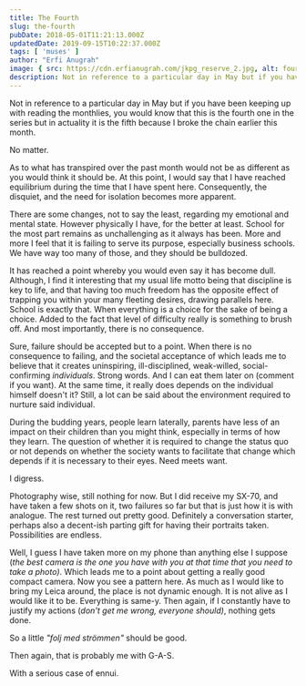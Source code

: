 ```yaml
---
title: The Fourth
slug: the-fourth
pubDate: 2018-05-01T11:21:13.000Z
updatedDate: 2019-09-15T10:22:37.000Z
tags: [ 'muses' ]
author: "Erfi Anugrah"
image: { src: https://cdn.erfianugrah.com/jkpg_reserve_2.jpg, alt: fourth_1, positionx: 50%, positiony: 30% }
description: Not in reference to a particular day in May but if you have been keeping up with reading the monthlies, you would know that this is the fourth one in the series but in actuality it is the fifth because I broke the chain earlier this month.
---
```


Not in reference to a particular day in May but if you have been keeping up with reading the monthlies, you would know that this is the fourth one in the series but in actuality it is the fifth because I broke the chain earlier this month.

No matter.

As to what has transpired over the past month would not be as different as you would think it should be. At this point, I would say that I have reached equilibrium during the time that I have spent here. Consequently, the disquiet, and the need for isolation becomes more apparent.

There are some changes, not to say the least, regarding my emotional and mental state. However physically I have, for the better at least. School for the most part remains as unchallenging as it always has been. More and more I feel that it is failing to serve its purpose, especially business schools. We have way too many of those, and they should be bulldozed.

It has reached a point whereby you would even say it has become dull. Although, I find it interesting that my usual life motto being that discipline is key to life, and that having too much freedom has the opposite effect of trapping you within your many fleeting desires, drawing parallels here. School is exactly that. When everything is a choice for the sake of being a choice. Added to the fact that level of difficulty really is something to brush off. And most importantly, there is no consequence.

Sure, failure should be accepted but to a point. When there is no consequence to failing, and the societal acceptance of which leads me to believe that it creates uninspiring, ill-disciplined, weak-willed, social-confirming *individuals*. Strong words. And I can eat them later on (comment if you want). At the same time, it really does depends on the individual himself doesn't it? Still, a lot can be said about the environment required to nurture said individual.

During the budding years, people learn laterally, parents have less of an impact on their children than you might think, especially in terms of how they learn. The question of whether it is required to change the status quo or not depends on whether the society wants to facilitate that change which depends if it is necessary to their eyes. Need meets want.

I digress.

Photography wise, still nothing for now. But I did receive my SX-70, and have taken a few shots on it, two failures so far but that is just how it is with analogue. The rest turned out pretty good. Definitely a conversation starter, perhaps also a decent-ish parting gift for having their portraits taken. Possibilities are endless.

Well, I guess I have taken more on my phone than anything else I suppose (*the best camera is the one you have with you at that time that you need to take a photo)*. Which leads me to a point about getting a really good compact camera. Now you see a pattern here. As much as I would like to bring my Leica around, the place is not dynamic enough. It is not alive as I would like it to be. Everything is same-y. Then again, if I constantly have to justify my actions (*don't get me wrong, everyone should)*, nothing gets done.

So a little *"folj med strömmen"* should be good.

Then again, that is probably me with G-A-S.

With a serious case of ennui.
